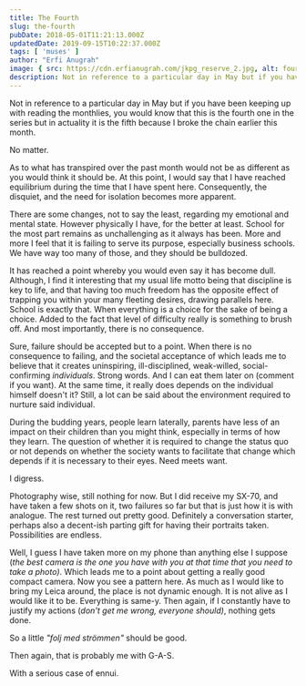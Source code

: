 ```yaml
---
title: The Fourth
slug: the-fourth
pubDate: 2018-05-01T11:21:13.000Z
updatedDate: 2019-09-15T10:22:37.000Z
tags: [ 'muses' ]
author: "Erfi Anugrah"
image: { src: https://cdn.erfianugrah.com/jkpg_reserve_2.jpg, alt: fourth_1, positionx: 50%, positiony: 30% }
description: Not in reference to a particular day in May but if you have been keeping up with reading the monthlies, you would know that this is the fourth one in the series but in actuality it is the fifth because I broke the chain earlier this month.
---
```


Not in reference to a particular day in May but if you have been keeping up with reading the monthlies, you would know that this is the fourth one in the series but in actuality it is the fifth because I broke the chain earlier this month.

No matter.

As to what has transpired over the past month would not be as different as you would think it should be. At this point, I would say that I have reached equilibrium during the time that I have spent here. Consequently, the disquiet, and the need for isolation becomes more apparent.

There are some changes, not to say the least, regarding my emotional and mental state. However physically I have, for the better at least. School for the most part remains as unchallenging as it always has been. More and more I feel that it is failing to serve its purpose, especially business schools. We have way too many of those, and they should be bulldozed.

It has reached a point whereby you would even say it has become dull. Although, I find it interesting that my usual life motto being that discipline is key to life, and that having too much freedom has the opposite effect of trapping you within your many fleeting desires, drawing parallels here. School is exactly that. When everything is a choice for the sake of being a choice. Added to the fact that level of difficulty really is something to brush off. And most importantly, there is no consequence.

Sure, failure should be accepted but to a point. When there is no consequence to failing, and the societal acceptance of which leads me to believe that it creates uninspiring, ill-disciplined, weak-willed, social-confirming *individuals*. Strong words. And I can eat them later on (comment if you want). At the same time, it really does depends on the individual himself doesn't it? Still, a lot can be said about the environment required to nurture said individual.

During the budding years, people learn laterally, parents have less of an impact on their children than you might think, especially in terms of how they learn. The question of whether it is required to change the status quo or not depends on whether the society wants to facilitate that change which depends if it is necessary to their eyes. Need meets want.

I digress.

Photography wise, still nothing for now. But I did receive my SX-70, and have taken a few shots on it, two failures so far but that is just how it is with analogue. The rest turned out pretty good. Definitely a conversation starter, perhaps also a decent-ish parting gift for having their portraits taken. Possibilities are endless.

Well, I guess I have taken more on my phone than anything else I suppose (*the best camera is the one you have with you at that time that you need to take a photo)*. Which leads me to a point about getting a really good compact camera. Now you see a pattern here. As much as I would like to bring my Leica around, the place is not dynamic enough. It is not alive as I would like it to be. Everything is same-y. Then again, if I constantly have to justify my actions (*don't get me wrong, everyone should)*, nothing gets done.

So a little *"folj med strömmen"* should be good.

Then again, that is probably me with G-A-S.

With a serious case of ennui.
